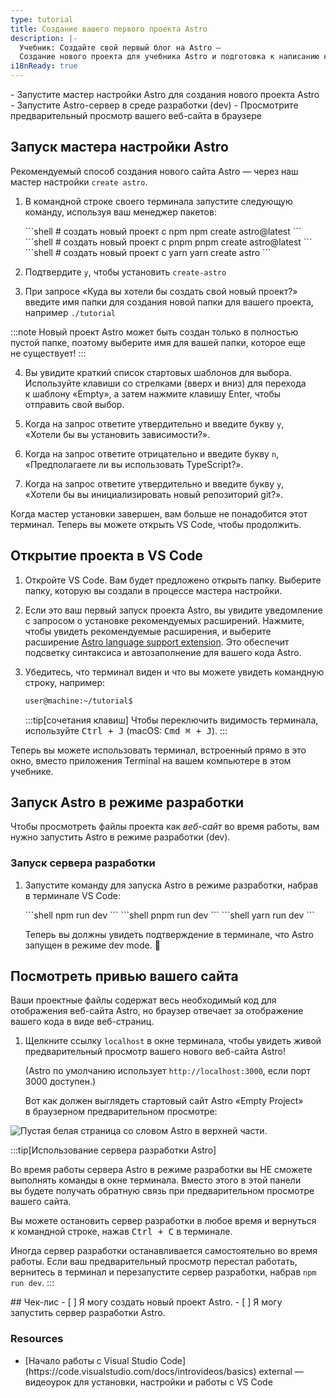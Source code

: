 ```yaml
---
type: tutorial
title: Создание вашего первого проекта Astro
description: |-
  Учебник: Создайте свой первый блог на Astro —
  Создание нового проекта для учебника Astro и подготовка к написанию кода
i18nReady: true
---
```




<PreCheck>
  - Запустите мастер настройки Astro для создания нового проекта Astro
  - Запустите Astro-сервер в среде разработки (dev)
  - Просмотрите предварительный просмотр вашего веб-сайта в браузере
</PreCheck>

## Запуск мастера настройки Astro

Рекомендуемый способ создания нового сайта Astro — через наш мастер настройки `create astro`.

1. В командной строке своего терминала запустите следующую команду, используя ваш менеджер пакетов:

    <PackageManagerTabs>
      <Fragment slot="npm">
      ```shell
      # создать новый проект с npm
      npm create astro@latest
      ```
      </Fragment>
      <Fragment slot="pnpm">
      ```shell
      # создать новый проект с pnpm
      pnpm create astro@latest
      ```
      </Fragment>
      <Fragment slot="yarn">
      ```shell
      # создать новый проект с yarn
      yarn create astro
      ```
      </Fragment>
    </PackageManagerTabs>

2. Подтвердите `y`, чтобы установить `create-astro`
3. При запросе «Куда вы хотели бы создать свой новый проект?» введите имя папки для создания новой папки для вашего проекта, например
`./tutorial`

  :::note
  Новый проект Astro может быть создан только в полностью пустой папке, поэтому выберите имя для вашей папки, которое еще не существует!
  :::

4. Вы увидите краткий список стартовых шаблонов для выбора. Используйте клавиши со стрелками (вверх и вниз) для перехода к шаблону «Empty», а затем нажмите клавишу Enter, чтобы отправить свой выбор.

5. Когда на запрос ответите утвердительно и введите букву `y`, «Хотели бы вы установить зависимости?».

6. Когда на запрос ответите отрицательно и введите букву `n`, «Предполагаете ли вы использовать TypeScript?».

7. Когда на запрос ответите утвердительно и введите букву `y`, «Хотели бы вы инициализировать новый репозиторий git?».

Когда мастер установки завершен, вам больше не понадобится этот терминал. Теперь вы можете открыть VS Code, чтобы продолжить.

## Открытие проекта в VS Code

1. Откройте VS Code. Вам будет предложено открыть папку. Выберите папку, которую вы создали в процессе мастера настройки.

2. Если это ваш первый запуск проекта Astro, вы увидите уведомление с запросом о установке рекомендуемых расширений. Нажмите, чтобы увидеть рекомендуемые расширения, и выберите расширение [Astro language support extension](https://marketplace.visualstudio.com/items?itemName=astro-build.astro-vscode). Это обеспечит подсветку синтаксиса и автозаполнение для вашего кода Astro.

3. Убедитесь, что терминал виден и что вы можете увидеть командную строку, например:

    ```sh
    user@machine:~/tutorial$
    ```

    :::tip[сочетания клавиш]
    Чтобы переключить видимость терминала, используйте <kbd>Ctrl + J</kbd> (macOS: <kbd>Cmd ⌘ + J</kbd>).
    :::

Теперь вы можете использовать терминал, встроенный прямо в это окно, вместо приложения Terminal на вашем компьютере в этом учебнике.



## Запуск Astro в режиме разработки

Чтобы просмотреть файлы проекта как _веб-сайт_ во время работы, вам нужно запустить Astro в режиме разработки (dev).

### Запуск сервера разработки

1. Запустите команду для запуска Astro в режиме разработки, набрав в терминале VS Code:

    <PackageManagerTabs>
      <Fragment slot="npm">
      ```shell
      npm run dev
      ```
      </Fragment>
      <Fragment slot="pnpm">
      ```shell
      pnpm run dev
      ```
      </Fragment>
      <Fragment slot="yarn">
      ```shell
      yarn run dev
      ```
      </Fragment>
    </PackageManagerTabs>

    Теперь вы должны увидеть подтверждение в терминале, что Astro запущен в режиме dev mode. 🚀

## Посмотреть привью вашего сайта

Ваши проектные файлы содержат весь необходимый код для отображения веб-сайта Astro, но браузер отвечает за отображение вашего кода в виде веб-страниц.

1. Щелкните ссылку `localhost` в окне терминала, чтобы увидеть живой предварительный просмотр вашего нового веб-сайта Astro!

   (Astro по умолчанию использует `http://localhost:3000`, если порт 3000 доступен.)

   Вот как должен выглядеть стартовый сайт Astro «Empty Project» в браузерном предварительном просмотре:

  ![Пустая белая страница со словом Astro в верхней части](/tutorial/minimal.png).

:::tip[Использование сервера разработки Astro]

Во время работы сервера Astro в режиме разработки вы НЕ сможете выполнять команды в окне терминала. Вместо этого в этой панели вы будете получать обратную связь при предварительном просмотре вашего сайта.

Вы можете остановить сервер разработки в любое время и вернуться к командной строке, нажав <kbd>Ctrl + C</kbd> в терминале.

Иногда сервер разработки останавливается самостоятельно во время работы. Если ваш предварительный просмотр перестал работать, вернитесь в терминал и перезапустите сервер разработки, набрав `npm run dev`.
:::

<Box icon="check-list">
## Чек-лис

<Checklist>
- [ ] Я могу создать новый проект Astro.
- [ ] Я могу запустить сервер разработки Astro.
</Checklist>
</Box>

### Resources

- <p>[Начало работы с Visual Studio Code](https://code.visualstudio.com/docs/introvideos/basics) <Badge>external</Badge> — видеоурок для установки, настройки и работы с VS Code</p>
